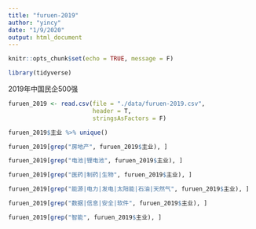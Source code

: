 ```yaml
---
title: "furuen-2019"
author: "yincy"
date: "1/9/2020"
output: html_document
---
```


```r
knitr::opts_chunk$set(echo = TRUE, message = F)
```


```r
library(tidyverse)
```


2019年中国民企500强  
```r
furuen_2019 <- read.csv(file = "./data/furuen-2019.csv", 
                        header = T,
                        stringsAsFactors = F)
```

```r
furuen_2019$主业 %>% unique()
```


```r
furuen_2019[grep("房地产", furuen_2019$主业), ]
```


```r
furuen_2019[grep("电池|锂电池", furuen_2019$主业), ]
```


```r
furuen_2019[grep("医药|制药|生物", furuen_2019$主业), ]
```

```r
furuen_2019[grep("能源|电力|发电|太阳能|石油|天然气", furuen_2019$主业), ]
```

```r
furuen_2019[grep("数据|信息|安全|软件", furuen_2019$主业), ]
```


```r
furuen_2019[grep("智能", furuen_2019$主业), ]
```







